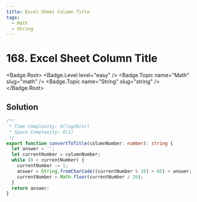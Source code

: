 ```yaml
---
title: Excel Sheet Column Title
tags:
  - Math
  - String
---
```


# 168. Excel Sheet Column Title

<Badge.Root>
  <Badge.Level level="easy" />
  <Badge.Topic name="Math" slug="math" />
  <Badge.Topic name="String" slug="string" />
</Badge.Root>

## Solution

```typescript filename="solution.ts" copy
/**
 * Time Complexity: O(log26(n))
 * Space Complexity: O(1)
 */
export function convertToTitle(columnNumber: number): string {
  let answer = '';
  let currentNumber = columnNumber;
  while (0 < currentNumber) {
    currentNumber -= 1;
    answer = String.fromCharCode((currentNumber % 26) + 65) + answer;
    currentNumber = Math.floor(currentNumber / 26);
  }
  return answer;
}
```

<ProblemLink
  codingSite="leetcode"
  href="https://leetcode.com/problems/excel-sheet-column-title"
  title="Excel Sheet Column Title"
/>
